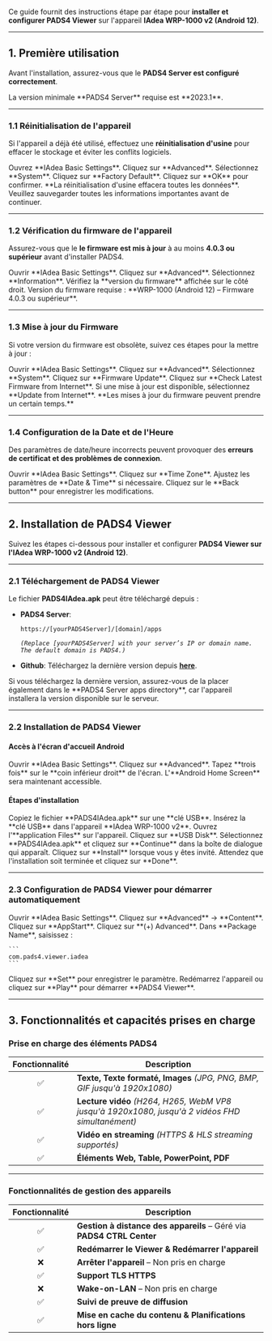 Ce guide fournit des instructions étape par étape pour **installer et configurer PADS4 Viewer** sur l'appareil **IAdea WRP-1000 v2 (Android 12)**.

***

## **1. Première utilisation**

Avant l'installation, assurez-vous que le **PADS4 Server est configuré correctement**.

<Note>
  La version minimale **PADS4 Server** requise est **2023.1**.
</Note>

***

### **1.1 Réinitialisation de l'appareil**

Si l'appareil a déjà été utilisé, effectuez une **réinitialisation d'usine** pour effacer le stockage et éviter les conflits logiciels.

<Steps>
  <Step title="Étape Une">
    Ouvrez **IAdea Basic Settings**.
  </Step>

  <Step title="Étape Deux">
    Cliquez sur **Advanced**.
  </Step>

  <Step title="Étape Trois">
    Sélectionnez **System**.
  </Step>

  <Step title="Étape Quatre">
    Cliquez sur **Factory Default**.
  </Step>

  <Step title="Étape Cinq">
    Cliquez sur **OK** pour confirmer.
  </Step>
</Steps>

<Warning>
  **La réinitialisation d'usine effacera toutes les données**. Veuillez sauvegarder toutes les informations importantes avant de continuer.
</Warning>

***

### **1.2 Vérification du firmware de l'appareil**

Assurez-vous que le **le firmware est mis à jour** à au moins **4.0.3 ou supérieur** avant d'installer PADS4.

<Steps>
  <Step title="Étape Une">
    Ouvrir **IAdea Basic Settings**.
  </Step>

  <Step title="Étape Deux">
    Cliquez sur **Advanced**.
  </Step>

  <Step title="Étape Trois">
    Sélectionnez **Information**.
  </Step>

  <Step title="Étape Quatre">
    Vérifiez la **version du firmware** affichée sur le côté droit.
  </Step>
</Steps>

<Note>
  Version du firmware requise : **WRP-1000 (Android 12) – Firmware 4.0.3 ou supérieur**.
</Note>

***

### **1.3 Mise à jour du Firmware**

Si votre version du firmware est obsolète, suivez ces étapes pour la mettre à jour :

<Steps>
  <Step title="Étape Une">
    Ouvrir **IAdea Basic Settings**.
  </Step>

  <Step title="Étape Deux">
    Cliquez sur **Advanced**.
  </Step>

  <Step title="Étape Trois">
    Sélectionnez **System**.
  </Step>

  <Step title="Étape Quatre">
    Cliquez sur **Firmware Update**.
  </Step>

  <Step title="Étape Cinq">
    Cliquez sur **Check Latest Firmware from Internet**.
  </Step>

  <Step title="Étape Six">
    Si une mise à jour est disponible, sélectionnez **Update from Internet**.
  </Step>
</Steps>

<Note>
  **Les mises à jour du firmware peuvent prendre un certain temps.**
</Note>

***

### **1.4 Configuration de la Date et de l'Heure**

Des paramètres de date/heure incorrects peuvent provoquer des **erreurs de certificat et des problèmes de connexion**.

<Steps>
  <Step title="Étape Une">
    Ouvrir **IAdea Basic Settings**.
  </Step>

  <Step title="Étape Deux">
    Cliquez sur **Time Zone**.
  </Step>

  <Step title="Étape Trois">
    Ajustez les paramètres de **Date & Time** si nécessaire.
  </Step>

  <Step title="Étape Quatre">
    Cliquez sur le **Back button** pour enregistrer les modifications.
  </Step>
</Steps>

***

## **2. Installation de PADS4 Viewer**

Suivez les étapes ci-dessous pour installer et configurer **PADS4 Viewer sur l'IAdea WRP-1000 v2 (Android 12)**.

***

### **2.1 Téléchargement de PADS4 Viewer**

Le fichier **PADS4IAdea.apk** peut être téléchargé depuis :

* **PADS4 Server**:

  ```
  https://[yourPADS4Server]/[domain]/apps  
  ```

  *`(Replace [yourPADS4Server] with your server’s IP or domain name. The default domain is PADS4.)`*
* **Github**: Téléchargez la dernière version depuis [**here**](https://github.com/PADS4/PADS4-Viewer-IAdea/releases/latest).

<Warning>
  Si vous téléchargez la dernière version, assurez-vous de la placer également dans le **PADS4 Server apps directory**, car l'appareil installera la version disponible sur le serveur.
</Warning>

***

### **2.2 Installation de PADS4 Viewer**

#### **Accès à l'écran d'accueil Android**

<Steps>
  <Step title="Étape Une">
    Ouvrir **IAdea Basic Settings**.
  </Step>

  <Step title="Étape Deux">
    Cliquez sur **Advanced**.
  </Step>

  <Step title="Étape Trois">
    Tapez **trois fois** sur le **coin inférieur droit** de l'écran.
  </Step>

  <Step title="Étape Quatre">
    L'**Android Home Screen** sera maintenant accessible.
  </Step>
</Steps>

#### **Étapes d'installation**

<Steps>
  <Step title="Étape Une">
    Copiez le fichier **PADS4IAdea.apk** sur une **clé USB**.
  </Step>

  <Step title="Étape Deux">
    Insérez la **clé USB** dans l'appareil **IAdea WRP-1000 v2**.
  </Step>

  <Step title="Étape Trois">
    Ouvrez l'**application Files** sur l'appareil.
  </Step>

  <Step title="Étape Quatre">
    Cliquez sur **USB Disk**.
  </Step>

  <Step title="Étape Cinq">
    Sélectionnez **PADS4IAdea.apk** et cliquez sur **Continue** dans la boîte de dialogue qui apparaît.
  </Step>

  <Step title="Étape Six">
    Cliquez sur **Install** lorsque vous y êtes invité.
  </Step>

  <Step title="Étape Sept">
    Attendez que l'installation soit terminée et cliquez sur **Done**.
  </Step>
</Steps>

***

### **2.3 Configuration de PADS4 Viewer pour démarrer automatiquement**

<Steps>
  <Step title="Étape Une">
    Ouvrir **IAdea Basic Settings**.
  </Step>

  <Step title="Étape Deux">
    Cliquez sur **Advanced** → **Content**.
  </Step>

  <Step title="Étape Trois">
    Cliquez sur **AppStart**.
  </Step>

  <Step title="Étape Quatre">
    Cliquez sur **(+) Advanced**.
  </Step>

  <Step title="Étape Cinq">
    Dans **Package Name**, saisissez :

    ```
    com.pads4.viewer.iadea  
    ```
  </Step>

  <Step title="Étape Six">
    Cliquez sur **Set** pour enregistrer le paramètre.
  </Step>

  <Step title="Étape Sept">
    Redémarrez l'appareil ou cliquez sur **Play** pour démarrer **PADS4 Viewer**.
  </Step>
</Steps>

***

## **3. Fonctionnalités et capacités prises en charge**

### **Prise en charge des éléments PADS4**

| Fonctionnalité | Description                                                                                      |
| :------------: | ------------------------------------------------------------------------------------------------ |
|        ✅       | **Texte, Texte formaté, Images** *(JPG, PNG, BMP, GIF jusqu'à 1920x1080)*                        |
|        ✅       | **Lecture vidéo** *(H264, H265, WebM VP8 jusqu'à 1920x1080, jusqu'à 2 vidéos FHD simultanément)* |
|        ✅       | **Vidéo en streaming** *(HTTPS & HLS streaming supportés)*                                       |
|        ✅       | **Éléments Web, Table, PowerPoint, PDF**                                                         |

***

### **Fonctionnalités de gestion des appareils**

| Fonctionnalité | Description                                                           |
| :------------: | --------------------------------------------------------------------- |
|        ✅       | **Gestion à distance des appareils** – Géré via **PADS4 CTRL Center** |
|        ✅       | **Redémarrer le Viewer & Redémarrer l'appareil**                      |
|        ❌       | **Arrêter l'appareil** – Non pris en charge                           |
|        ✅       | **Support TLS HTTPS**                                                 |
|        ❌       | **Wake-on-LAN** – Non pris en charge                                  |
|        ✅       | **Suivi de preuve de diffusion**                                      |
|        ✅       | **Mise en cache du contenu & Planifications hors ligne**              |
